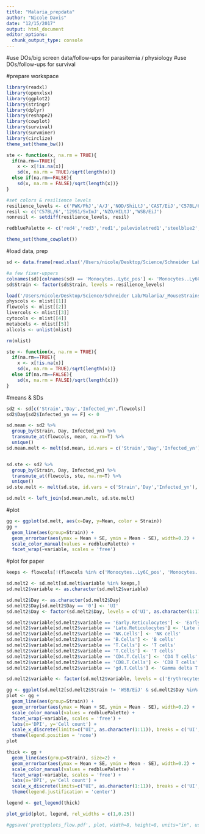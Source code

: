 ```yaml
---
title: "Malaria_prepdata"
author: "Nicole Davis"
date: "12/15/2017"
output: html_document
editor_options: 
  chunk_output_type: console
---
```


#use DOs/big screen data/follow-ups for parasitemia / physiology
#use DOs/follow-ups for survival

#prepare workspace
```r
library(readxl)
library(openxlsx)
library(ggplot2)
library(stringr)
library(dplyr)
library(reshape2)
library(cowplot)
library(survival)
library(survminer)
library(circlize)
theme_set(theme_bw())

ste <- function(x, na.rm = TRUE){
  if(na.rm==TRUE){
    x <- x[!is.na(x)] 
    sd(x, na.rm = TRUE)/sqrt(length(x))}
  else if(na.rm==FALSE){
    sd(x, na.rm = FALSE)/sqrt(length(x))}
}

#set colors & resilience levels
resilience_levels <- c('PWK/PhJ','A/J','NOD/ShiLtJ','CAST/EiJ','C57BL/6','129S1/SvImJ','NZO/HILtJ','WSB/EiJ')
resil <- c('C57BL/6','129S1/SvImJ','NZO/HILtJ','WSB/EiJ')
nonresil <- setdiff(resilience_levels, resil)

redbluePalette <- c('red4','red3','red1','palevioletred1','steelblue2','royalblue2','mediumblue','navy')

theme_set(theme_cowplot())
```

#load data, prep
```r
sd <- data.frame(read.xlsx('/Users/nicole/Desktop/Science/Schneider Lab/Malaria/_MouseStrains_x_Metabolites/StrainsMetabs_flow_table.xlsx'))

#a few fixer-uppers
colnames(sd)[colnames(sd) == 'Monocytes..Ly6c_pos'] <- 'Monocytes..Ly6C_pos'
sd$Strain <- factor(sd$Strain, levels = resilience_levels)

load('/Users/nicole/Desktop/Science/Schneider Lab/Malaria/_MouseStrains_x_Metabolites/ParametersMeasured.Rdata')
physcols <- mlist[[1]]
flowcols <- mlist[[2]]
livercols <- mlist[[3]]
cytocols <- mlist[[4]]
metabcols <- mlist[[5]]
allcols <- unlist(mlist)

rm(mlist)

ste <- function(x, na.rm = TRUE){
  if(na.rm==TRUE){
    x <- x[!is.na(x)] 
    sd(x, na.rm = TRUE)/sqrt(length(x))}
  else if(na.rm==FALSE){
    sd(x, na.rm = FALSE)/sqrt(length(x))}
}
```

#means & SDs
```r
sd2 <- sd[c('Strain','Day','Infected_yn',flowcols)]
sd2$Day[sd2$Infected_yn == F] <- 0

sd.mean <- sd2 %>%
  group_by(Strain, Day, Infected_yn) %>%
  transmute_at(flowcols, mean, na.rm=T) %>%
  unique()
sd.mean.melt <- melt(sd.mean, id.vars = c('Strain','Day','Infected_yn'), value.name='Mean')


sd.ste <- sd2 %>%
  group_by(Strain, Day, Infected_yn) %>%
  transmute_at(flowcols, ste, na.rm=T) %>%
  unique()
sd.ste.melt <- melt(sd.ste, id.vars = c('Strain','Day','Infected_yn'), value.name='SE')

sd.melt <- left_join(sd.mean.melt, sd.ste.melt)
```

#plot
```r
gg <- ggplot(sd.melt, aes(x=Day, y=Mean, color = Strain))
gg + 
  geom_line(aes(group=Strain)) +
  geom_errorbar(aes(ymax = Mean + SE, ymin = Mean - SE), width=0.2) +
  scale_color_manual(values = redbluePalette) +
  facet_wrap(~variable, scales = 'free')
```

#plot for paper
```r
keeps <- flowcols[!(flowcols %in% c('Monocytes..Ly6C_pos', 'Monocytes..Ly6C_neg', 'Granulocytes..Ly6C_pos', 'Granulocytes..Ly6C_neg'))]

sd.melt2 <- sd.melt[sd.melt$variable %in% keeps,]
sd.melt2$variable <- as.character(sd.melt2$variable)

sd.melt2$Day <- as.character(sd.melt2$Day)
sd.melt2$Day[sd.melt2$Day == '0'] <- 'UI'
sd.melt2$Day <- factor(sd.melt2$Day, levels = c('UI', as.character(1:17)))

sd.melt2$variable[sd.melt2$variable == 'Early.Reticulocytes'] <- 'Early reticulocytes'
sd.melt2$variable[sd.melt2$variable == 'Late.Reticulocytes'] <- 'Late reticulocytes'
sd.melt2$variable[sd.melt2$variable == 'NK.Cells'] <- 'NK cells'
sd.melt2$variable[sd.melt2$variable == 'B.Cells'] <- 'B cells'
sd.melt2$variable[sd.melt2$variable == 'T.Cells'] <- 'T cells'
sd.melt2$variable[sd.melt2$variable == 'T.Cells'] <- 'T cells'
sd.melt2$variable[sd.melt2$variable == 'CD4.T.Cells'] <- 'CD4 T cells'
sd.melt2$variable[sd.melt2$variable == 'CD8.T.Cells'] <- 'CD8 T cells'
sd.melt2$variable[sd.melt2$variable == 'gd.T.Cells'] <- 'Gamma delta T cells'

sd.melt2$variable <- factor(sd.melt2$variable, levels = c('Erythrocytes','Early reticulocytes','Late reticulocytes','Platelets','NK cells','Monocytes','Granulocytes','B cells', 'T cells', 'CD4 T cells','CD8 T cells', 'Gamma delta T cells'))

gg <- ggplot(sd.melt2[sd.melt2$Strain != 'WSB/EiJ' & sd.melt2$Day %in% c('UI',as.character(1:11)),], aes(x=Day, y=Mean, color = Strain))
plot <- gg + 
  geom_line(aes(group=Strain)) +
  geom_errorbar(aes(ymax = Mean + SE, ymin = Mean - SE), width=0.2) +
  scale_color_manual(values = redbluePalette) +
  facet_wrap(~variable, scales = 'free') +
  labs(x='DPI', y='Cell count') +
  scale_x_discrete(limits=c("UI", as.character(1:11)), breaks = c('UI','3','5','7','9','11')) +
  theme(legend.position = 'none')
plot

thick <- gg + 
  geom_line(aes(group=Strain), size=2) +
  geom_errorbar(aes(ymax = Mean + SE, ymin = Mean - SE), width=0.2) +
  scale_color_manual(values = redbluePalette) +
  facet_wrap(~variable, scales = 'free') +
  labs(x='DPI', y='Cell count') +
  scale_x_discrete(limits=c("UI", as.character(1:11)), breaks = c('UI','3','5','7','9','11')) +
  theme(legend.justification = 'center')

legend <- get_legend(thick)

plot_grid(plot, legend, rel_widths = c(1,0.25))
```

```r
#ggsave('prettyplots_flow.pdf', plot, width=8, height=8, units="in", useDingbats=FALSE)
```
